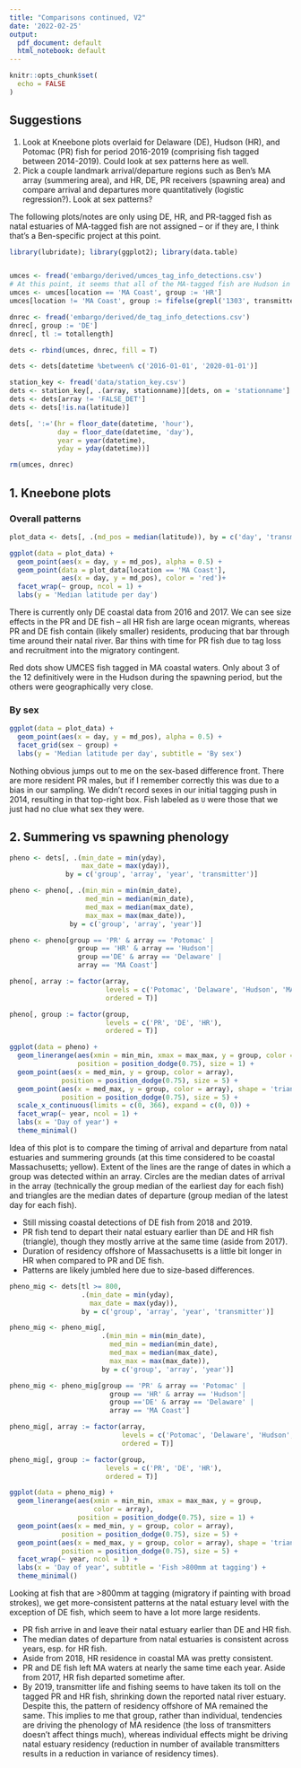 ```yaml
---
title: "Comparisons continued, V2"
date: '2022-02-25'
output:
  pdf_document: default
  html_notebook: default
---
```


```r
knitr::opts_chunk$set(
  echo = FALSE
)
```

## Suggestions

1.  Look at Kneebone plots overlaid for Delaware (DE), Hudson (HR), and Potomac (PR) fish for period 2016-2019 (comprising fish tagged between 2014-2019). Could look at sex patterns here as well.
2.  Pick a couple landmark arrival/departure regions such as Ben's MA array (summering area), and HR, DE, PR receivers (spawning area) and compare arrival and departures more quantitatively (logistic regression?). Look at sex patterns?

The following plots/notes are only using DE, HR, and PR-tagged fish as natal estuaries of MA-tagged fish are not assigned -- or if they are, I think that's a Ben-specific project at this point.

```r
library(lubridate); library(ggplot2); library(data.table)


umces <- fread('embargo/derived/umces_tag_info_detections.csv')
# At this point, it seems that all of the MA-tagged fish are Hudson in origin
umces <- umces[location == 'MA Coast', group := 'HR']
umces[location != 'MA Coast', group := fifelse(grepl('1303', transmitter), 'HR', 'PR')]

dnrec <- fread('embargo/derived/de_tag_info_detections.csv')
dnrec[, group := 'DE']
dnrec[, tl := totallength]

dets <- rbind(umces, dnrec, fill = T)

dets <- dets[datetime %between% c('2016-01-01', '2020-01-01')]

station_key <- fread('data/station_key.csv')
dets <- station_key[, .(array, stationname)][dets, on = 'stationname']
dets <- dets[array != 'FALSE_DET']
dets <- dets[!is.na(latitude)]

dets[, ':='(hr = floor_date(datetime, 'hour'),
            day = floor_date(datetime, 'day'),
            year = year(datetime),
            yday = yday(datetime))]

rm(umces, dnrec)
```

## 1. Kneebone plots

### Overall patterns

```r
plot_data <- dets[, .(md_pos = median(latitude)), by = c('day', 'transmitter', 'group', 'sex', 'location')]

ggplot(data = plot_data) +
  geom_point(aes(x = day, y = md_pos), alpha = 0.5) +
  geom_point(data = plot_data[location == 'MA Coast'], 
             aes(x = day, y = md_pos), color = 'red')+
  facet_wrap(~ group, ncol = 1) +
  labs(y = 'Median latitude per day')
```

There is currently only DE coastal data from 2016 and 2017. We can see size effects in the PR and DE fish -- all HR fish are large ocean migrants, whereas PR and DE fish contain (likely smaller) residents, producing that bar through time around their natal river. Bar thins with time for PR fish due to tag loss and recruitment into the migratory contingent.

Red dots show UMCES fish tagged in MA coastal waters. Only about 3 of the 12 definitively were in the Hudson during the spawning period, but the others were geographically very close.

### By sex

```r
ggplot(data = plot_data) +
  geom_point(aes(x = day, y = md_pos), alpha = 0.5) +
  facet_grid(sex ~ group) +
  labs(y = 'Median latitude per day', subtitle = 'By sex')
```

Nothing obvious jumps out to me on the sex-based difference front. There are more resident PR males, but if I remember correctly this was due to a bias in our sampling. We didn't record sexes in our initial tagging push in 2014, resulting in that top-right box. Fish labeled as `U` were those that we just had no clue what sex they were.

## 2. Summering vs spawning phenology

```r
pheno <- dets[, .(min_date = min(yday),
                  max_date = max(yday)),
              by = c('group', 'array', 'year', 'transmitter')]

pheno <- pheno[, .(min_min = min(min_date),
                   med_min = median(min_date),
                   med_max = median(max_date),
                   max_max = max(max_date)),
               by = c('group', 'array', 'year')]

pheno <- pheno[group == 'PR' & array == 'Potomac' |
                 group == 'HR' & array == 'Hudson'|
                 group =='DE' & array == 'Delaware' |
                 array == 'MA Coast']

pheno[, array := factor(array,
                        levels = c('Potomac', 'Delaware', 'Hudson', 'MA Coast'),
                        ordered = T)]

pheno[, group := factor(group,
                        levels = c('PR', 'DE', 'HR'),
                        ordered = T)]

ggplot(data = pheno) +
  geom_linerange(aes(xmin = min_min, xmax = max_max, y = group, color = array),
                 position = position_dodge(0.75), size = 1) +
  geom_point(aes(x = med_min, y = group, color = array),
             position = position_dodge(0.75), size = 5) +
  geom_point(aes(x = med_max, y = group, color = array), shape = 'triangle',
             position = position_dodge(0.75), size = 5) +
  scale_x_continuous(limits = c(0, 366), expand = c(0, 0)) +
  facet_wrap(~ year, ncol = 1) +
  labs(x = 'Day of year') +
  theme_minimal()
```

Idea of this plot is to compare the timing of arrival and departure from natal estuaries and summering grounds (at this time considered to be coastal Massachusetts; yellow). Extent of the lines are the range of dates in which a group was detected within an array. Circles are the median dates of arrival in the array (technically the group median of the earliest day for each fish) and triangles are the median dates of departure (group median of the latest day for each fish).

-   Still missing coastal detections of DE fish from 2018 and 2019.
-   PR fish tend to depart their natal estuary earlier than DE and HR fish (triangle), though they mostly arrive at the same time (aside from 2017).
-   Duration of residency offshore of Massachusetts is a little bit longer in HR when compared to PR and DE fish.
-   Patterns are likely jumbled here due to size-based differences.

```r
pheno_mig <- dets[tl >= 800,
                  .(min_date = min(yday),
                    max_date = max(yday)),
                  by = c('group', 'array', 'year', 'transmitter')]

pheno_mig <- pheno_mig[, 
                       .(min_min = min(min_date),
                         med_min = median(min_date),
                         med_max = median(max_date),
                         max_max = max(max_date)),
                       by = c('group', 'array', 'year')]

pheno_mig <- pheno_mig[group == 'PR' & array == 'Potomac' |
                         group == 'HR' & array == 'Hudson'|
                         group =='DE' & array == 'Delaware' |
                         array == 'MA Coast']

pheno_mig[, array := factor(array,
                            levels = c('Potomac', 'Delaware', 'Hudson', 'MA Coast'),
                            ordered = T)]

pheno_mig[, group := factor(group,
                        levels = c('PR', 'DE', 'HR'),
                        ordered = T)]

ggplot(data = pheno_mig) +
  geom_linerange(aes(xmin = min_min, xmax = max_max, y = group, 
                     color = array),
                 position = position_dodge(0.75), size = 1) +
  geom_point(aes(x = med_min, y = group, color = array),
             position = position_dodge(0.75), size = 5) +
  geom_point(aes(x = med_max, y = group, color = array), shape = 'triangle',
             position = position_dodge(0.75), size = 5) +
  facet_wrap(~ year, ncol = 1) +
  labs(x = 'Day of year', subtitle = 'Fish >800mm at tagging') +
  theme_minimal()
```

Looking at fish that are \>800mm at tagging (migratory if painting with broad strokes), we get more-consistent patterns at the natal estuary level with the exception of DE fish, which seem to have a lot more large residents.

-   PR fish arrive in and leave their natal estuary earlier than DE and HR fish.
-   The median dates of departure from natal estuaries is consistent across years, esp. for HR fish.
-   Aside from 2018, HR residence in coastal MA was pretty consistent.
-   PR and DE fish left MA waters at nearly the same time each year. Aside from 2017, HR fish departed sometime after.
-   By 2019, transmitter life and fishing seems to have taken its toll on the tagged PR and HR fish, shrinking down the reported natal river estuary. Despite this, the pattern of residency offshore of MA remained the same. This implies to me that group, rather than individual, tendencies are driving the phenology of MA residence (the loss of transmitters doesn't affect things much), whereas individual effects might be driving natal estuary residency (reduction in number of available transmitters results in a reduction in variance of residency times).
